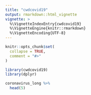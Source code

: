 ```yaml
---
title: "cwdcovid19"
output: rmarkdown::html_vignette
vignette: >
  %\VignetteIndexEntry{cwdcovid19}
  %\VignetteEngine{knitr::rmarkdown}
  %\VignetteEncoding{UTF-8}
---
```


```r
knitr::opts_chunk$set(
  collapse = TRUE,
  comment = "#>"
)
```

```r
library(cwdcovid19)
library(dplyr)
```

```r
coronavirus_long %>% 
  head(5)
```


